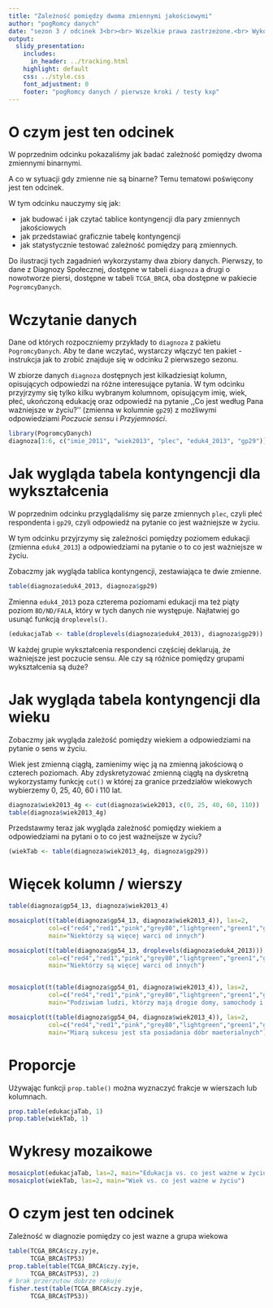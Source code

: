 ```yaml
---
title: "Zależność pomiędzy dwoma zmiennymi jakościowymi"
author: "pogRomcy danych"
date: "sezon 3 / odcinek 3<br><br> Wszelkie prawa zastrzeżone.<br> Wykorzystanie możliwe wyłącznie za zgodą autora.  <br><br><br><br>Naciśnij `A` by zamienić slajdy na ciągły tekst. <br> Naciśnij `T` by wyświetlić spis treści."
output:
  slidy_presentation:
    includes:
      in_header: ../tracking.html
    highlight: default
    css: ../style.css
    font_adjustment: 0
    footer: "pogRomcy danych / pierwsze kroki / testy kxp"
---
```


# O czym jest ten odcinek

W poprzednim odcinku pokazaliśmy jak badać zależność pomiędzy dwoma zmiennymi binarnymi. 

A co w sytuacji gdy zmienne nie są binarne? Temu tematowi poświęcony jest ten odcinek.

W tym odcinku nauczymy się jak:

- jak budować i jak czytać tablice kontyngencji dla pary zmiennych jakościowych
- jak przedstawiać graficznie tabelę kontyngencji
- jak statystycznie testować zależność pomiędzy parą zmiennych.

Do ilustracji tych zagadnień wykorzystamy dwa zbiory danych. Pierwszy, to dane z Diagnozy Społecznej, dostępne w tabeli `diagnoza` a drugi o nowotworze piersi, dostępne w tabeli `TCGA_BRCA`, oba dostępne w pakiecie `PogromcyDanych`.



# Wczytanie danych

Dane od których rozpoczniemy przykłady to `diagnoza` z pakietu `PogromcyDanych`. Aby te dane wczytać, wystarczy włączyć ten pakiet - instrukcja jak to zrobić znajduje się w odcinku 2 pierwszego sezonu.

W zbiorze danych `diagnoza` dostępnych jest kilkadziesiąt kolumn, opisujących odpowiedzi na różne interesujące pytania. W tym odcinku przyjrzymy się tylko kilku  wybranym kolumnom, opisującym imię, wiek, płeć, ukończoną edukację oraz odpowiedź na pytanie ,,Co jest według Pana ważniejsze w życiu?'' (zmienna w kolumnie `gp29`) z możliwymi odpowiedziami *Poczucie sensu* i *Przyjemności*.

```r
library(PogromcyDanych)
diagnoza[1:6, c("imie_2011", "wiek2013", "plec", "eduk4_2013", "gp29")]
```

# Jak wygląda tabela kontyngencji dla wykształcenia

W poprzednim odcinku przyglądaliśmy się parze zmiennych `plec`, czyli płeć respondenta i `gp29`, czyli odpowiedź na pytanie co jest ważniejsze w życiu.
 
W tym odcinku przyjrzymy się zależności pomiędzy  poziomem edukacji (zmienna `eduk4_2013`) a odpowiedziami na pytanie o to co jest ważniejsze w życiu.

Zobaczmy jak wygląda tablica kontyngencji, zestawiająca te dwie zmienne.
 
```r
table(diagnoza$eduk4_2013, diagnoza$gp29)
```

Zmienna `eduk4_2013` poza czterema poziomami edukacji ma też piąty poziom `BD/ND/FALA`, który w tych danych nie występuje. Najłatwiej go usunąć funkcją `droplevels()`.

```r
(edukacjaTab <- table(droplevels(diagnoza$eduk4_2013), diagnoza$gp29))
```

W każdej grupie wykształcenia respondenci częściej deklarują, że ważniejsze jest poczucie sensu. 
Ale czy są różnice pomiędzy grupami wykształcenia są duże?

# Jak wygląda tabela kontyngencji dla wieku

Zobaczmy jak wygląda zależość pomiędzy wiekiem a odpowiedziami na pytanie o sens w życiu.

Wiek jest zmienną ciągłą, zamienimy więc ją na zmienną jakościową o czterech poziomach.
Aby zdyskretyzować zmienną ciągłą na dyskretną wykorzystamy funkcję `cut()` w której za granice przedziałów wiekowych wybierzemy 0, 25, 40, 60 i 110 lat.
 
```r
diagnoza$wiek2013_4g <- cut(diagnoza$wiek2013, c(0, 25, 40, 60, 110))
table(diagnoza$wiek2013_4g)
```

Przedstawmy teraz jak wygląda zależność pomiędzy wiekiem a odpowiedziami na pytani o to co jest ważneijsze w życiu?

```r
(wiekTab <- table(diagnoza$wiek2013_4g, diagnoza$gp29))
```

# Więcek kolumn / wierszy

```r
table(diagnoza$gp54_13, diagnoza$wiek2013_4)

mosaicplot(t(table(diagnoza$gp54_13, diagnoza$wiek2013_4)), las=2,
           col=c("red4","red1","pink","grey80","lightgreen","green1","green4"),
           main="Niektórzy są więcej warci od innych")

mosaicplot(t(table(diagnoza$gp54_13, droplevels(diagnoza$eduk4_2013))), las=2,
           col=c("red4","red1","pink","grey80","lightgreen","green1","green4"),
           main="Niektórzy są więcej warci od innych")


mosaicplot(t(table(diagnoza$gp54_01, diagnoza$wiek2013_4)), las=2,
           col=c("red4","red1","pink","grey80","lightgreen","green1","green4"),
           main="Podziwiam ludzi, którzy mają drogie domy, samochody i ubrania")

mosaicplot(t(table(diagnoza$gp54_04, diagnoza$wiek2013_4)), las=2,
           col=c("red4","red1","pink","grey80","lightgreen","green1","green4"),
           main="Miarą sukcesu jest sta posiadania dóbr maeterialnych")

```

# Proporcje

Używając funkcji `prop.table()` można wyznaczyć frakcje w wierszach lub kolumnach.

```r
prop.table(edukacjaTab, 1)
prop.table(wiekTab, 1)
```

# Wykresy mozaikowe

```r
mosaicplot(edukacjaTab, las=2, main="Edukacja vs. co jest ważne w życiu")
mosaicplot(wiekTab, las=2, main="Wiek vs. co jest ważne w życiu")
```

# O czym jest ten odcinek

Zależność w diagnozie pomiędzy co jest wazne a grupa wiekowa

```r
table(TCGA_BRCA$czy.zyje,
      TCGA_BRCA$TP53)
prop.table(table(TCGA_BRCA$czy.zyje,
      TCGA_BRCA$TP53), 2)
# brak przerzutow dobrze rokuje
fisher.test(table(TCGA_BRCA$czy.zyje,
      TCGA_BRCA$TP53))
```


